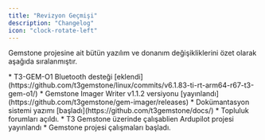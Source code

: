 ```yaml
---
title: "Revizyon Geçmişi"
description: "Changelog"
icon: "clock-rotate-left"
---
```


Gemstone projesine ait bütün yazılım ve donanım değişikliklerini özet olarak aşağıda sıralanmıştır. 

<Update label="Haziran 2025">
  * T3-GEM-O1 Bluetooth desteği [eklendi](https://github.com/t3gemstone/linux/commits/v6.1.83-ti-rt-arm64-r67-t3-gem-o1/)
  * Gemstone Imager Writer v1.1.2 versiyonu [yayınlandı](https://github.com/t3gemstone/gem-imager/releases)
  * Dokümantasyon sistemi yazımı [başladı](https://github.com/t3gemstone/docs/)
</Update>

<Update label="Nisan 2025">
  * Topluluk forumları açıldı.
  * T3 Gemstone üzerinde çalışablien Ardupilot projesi yayınlandı
</Update>

<Update label="Ocak 2025">
  * Gemstone projesi çalışmaları başladı.
</Update>
